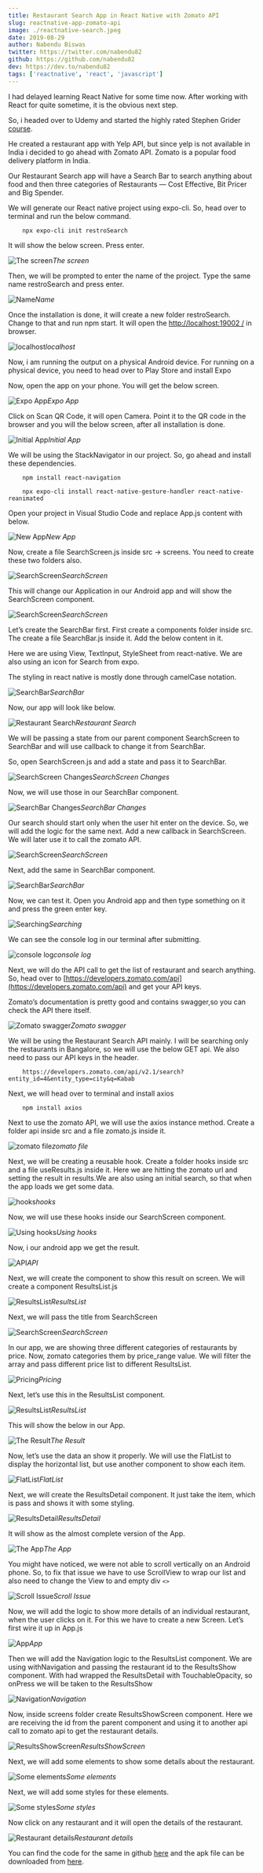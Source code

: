 ```yaml
---
title: Restaurant Search App in React Native with Zomato API
slug: reactnative-app-zomato-api
image: ./reactnative-search.jpeg
date: 2019-08-29
author: Nabendu Biswas
twitter: https://twitter.com/nabendu82
github: https://github.com/nabendu82
dev: https://dev.to/nabendu82
tags: ['reactnative', 'react', 'javascript']
---
```


I had delayed learning React Native for some time now. After working with React for quite sometime, it is the obvious next step.

So, i headed over to Udemy and started the highly rated Stephen Grider [course](https://www.udemy.com/the-complete-react-native-and-redux-course/).

He created a restaurant app with Yelp API, but since yelp is not available in India i decided to go ahead with Zomato API. Zomato is a popular food delivery platform in India.

Our Restaurant Search app will have a Search Bar to search anything about food and then three categories of Restaurants — Cost Effective, Bit Pricer and Big Spender.

We will generate our React native project using expo-cli. So, head over to terminal and run the below command.

<div className={styles.code__block}>

```
    npx expo-cli init restroSearch
```

</div>

It will show the below screen. Press enter.

![The screen](https://res.cloudinary.com/dxkxvfo2o/image/upload/v1590384928/RestaurantSearch/1_pbu9sg.png)*The screen*

Then, we will be prompted to enter the name of the project. Type the same name restroSearch and press enter.

![Name](https://res.cloudinary.com/dxkxvfo2o/image/upload/v1590384928/RestaurantSearch/2_ogdn4r.png)*Name*

Once the installation is done, it will create a new folder restroSearch. Change to that and run npm start. It will open the [http://localhost:19002 /](http://localhost:19002/) in browser.

![localhost](https://res.cloudinary.com/dxkxvfo2o/image/upload/v1590384928/RestaurantSearch/3_rdhngr.png)*localhost*

Now, i am running the output on a physical Android device. For running on a physical device, you need to head over to Play Store and install Expo

Now, open the app on your phone. You will get the below screen.

<div className={styles.image__small}>

![Expo App](https://res.cloudinary.com/dxkxvfo2o/image/upload/v1590384928/RestaurantSearch/4_osh8cm.png)*Expo App*

</div>

Click on Scan QR Code, it will open Camera. Point it to the QR code in the browser and you will the below screen, after all installation is done.

<div className={styles.image__small}>

![Initial App](https://res.cloudinary.com/dxkxvfo2o/image/upload/v1590384927/RestaurantSearch/5_wecsfm.png)*Initial App*

</div>

We will be using the StackNavigator in our project. So, go ahead and install these dependencies.

<div className={styles.code__block}>

```
    npm install react-navigation

    npx expo-cli install react-native-gesture-handler react-native-reanimated
```

</div>

Open your project in Visual Studio Code and replace App.js content with below.

![New App](https://res.cloudinary.com/dxkxvfo2o/image/upload/v1590384928/RestaurantSearch/6_ho0aze.png)*New App*

Now, create a file SearchScreen.js inside src -> screens. You need to create these two folders also.

![SearchScreen](https://res.cloudinary.com/dxkxvfo2o/image/upload/v1590384928/RestaurantSearch/7_u0r6mw.png)*SearchScreen*

This will change our Application in our Android app and will show the SearchScreen component.

<div className={styles.image__small}>

![SearchScreen](https://res.cloudinary.com/dxkxvfo2o/image/upload/v1590384926/RestaurantSearch/8_ollbno.png)*SearchScreen*

</div>

Let’s create the SearchBar first. First create a components folder inside src. The create a file SearchBar.js inside it. Add the below content in it.

Here we are using View, TextInput, StyleSheet from react-native. We are also using an icon for Search from expo.

The styling in react native is mostly done through camelCase notation.

![SearchBar](https://res.cloudinary.com/dxkxvfo2o/image/upload/v1590384926/RestaurantSearch/9_pq4p4u.png)*SearchBar*

Now, our app will look like below.

<div className={styles.image__small}>

![Restaurant Search](https://res.cloudinary.com/dxkxvfo2o/image/upload/v1590384927/RestaurantSearch/10_frujpj.png)*Restaurant Search*

</div>

We will be passing a state from our parent component SearchScreen to SearchBar and will use callback to change it from SearchBar.

So, open SearchScreen.js and add a state and pass it to SearchBar.

![SearchScreen Changes](https://res.cloudinary.com/dxkxvfo2o/image/upload/v1590384927/RestaurantSearch/11_oegmla.png)*SearchScreen Changes*

Now, we will use those in our SearchBar component.

![SearchBar Changes](https://res.cloudinary.com/dxkxvfo2o/image/upload/v1590384927/RestaurantSearch/12_wxfu2m.png)*SearchBar Changes*

Our search should start only when the user hit enter on the device. So, we will add the logic for the same next. Add a new callback in SearchScreen. We will later use it to call the zomato API.

![SearchScreen](https://res.cloudinary.com/dxkxvfo2o/image/upload/v1590384925/RestaurantSearch/13_bxlwqy.png)*SearchScreen*

Next, add the same in SearchBar component.

![SearchBar](https://res.cloudinary.com/dxkxvfo2o/image/upload/v1590384925/RestaurantSearch/14_rz1k0v.png)*SearchBar*

Now, we can test it. Open you Android app and then type something on it and press the green enter key.

<div className={styles.image__small}>

![Searching](https://res.cloudinary.com/dxkxvfo2o/image/upload/v1590384925/RestaurantSearch/15_e2dvdq.png)*Searching*

</div>

We can see the console log in our terminal after submitting.

![console log](https://res.cloudinary.com/dxkxvfo2o/image/upload/v1590384925/RestaurantSearch/16_terg4o.png)*console log*

Next, we will do the API call to get the list of restaurant and search anything. So, head over to [https://developers.zomato.com/api](https://developers.zomato.com/api) and get your API keys.

Zomato’s documentation is pretty good and contains swagger,so you can check the API there itself.

![Zomato swagger](https://res.cloudinary.com/dxkxvfo2o/image/upload/v1590384925/RestaurantSearch/17_bg9cl5.png)*Zomato swagger*

We will be using the Restaurant Search API mainly. I will be searching only the restaurants in Bangalore, so we will use the below GET api. We also need to pass our API keys in the header.

<div className={styles.code__block}>

```
    https://developers.zomato.com/api/v2.1/search?entity_id=4&entity_type=city&q=Kabab
```

</div>

Next, we will head over to terminal and install axios

<div className={styles.code__block}>

```
    npm install axios
```

</div>

Next to use the zomato API, we will use the axios instance method. Create a folder api inside src and a file zomato.js inside it.

![zomato file](https://res.cloudinary.com/dxkxvfo2o/image/upload/v1590384924/RestaurantSearch/18_d4o95c.png)*zomato file*

Next, we will be creating a reusable hook. Create a folder hooks inside src and a file useResults.js inside it. Here we are hitting the zomato url and setting the result in results.We are also using an initial search, so that when the app loads we get some data.

![hooks](https://res.cloudinary.com/dxkxvfo2o/image/upload/v1590384924/RestaurantSearch/19_on1pqk.png)*hooks*

Now, we will use these hooks inside our SearchScreen component.

![Using hooks](https://res.cloudinary.com/dxkxvfo2o/image/upload/v1590384923/RestaurantSearch/20_sk7n49.png)*Using hooks*

Now, i our android app we get the result.

<div className={styles.image__small}>

![API](https://res.cloudinary.com/dxkxvfo2o/image/upload/v1590384923/RestaurantSearch/21_h71wqd.png)*API*

</div>

Next, we will create the component to show this result on screen. We will create a component ResultsList.js

![ResultsList](https://res.cloudinary.com/dxkxvfo2o/image/upload/v1590384918/RestaurantSearch/22_hbzmmk.png)*ResultsList*

Next, we will pass the title from SearchScreen

![SearchScreen](https://res.cloudinary.com/dxkxvfo2o/image/upload/v1590384925/RestaurantSearch/23_wty35g.png)*SearchScreen*

In our app, we are showing three different categories of restaurants by price. Now, zomato categories them by price_range value. We will filter the array and pass different price list to different ResultsList.

![Pricing](https://res.cloudinary.com/dxkxvfo2o/image/upload/v1590384923/RestaurantSearch/24_szcgh6.png)*Pricing*

Next, let’s use this in the ResultsList component.

![ResultsList](https://res.cloudinary.com/dxkxvfo2o/image/upload/v1590384921/RestaurantSearch/25_cxraaf.png)*ResultsList*

This will show the below in our App.

<div className={styles.image__small}>

![The Result](https://res.cloudinary.com/dxkxvfo2o/image/upload/v1590384922/RestaurantSearch/26_mq0ngz.png)*The Result*

</div>

Now, let’s use the data an show it properly. We will use the FlatList to display the horizontal list, but use another component to show each item.

![FlatList](https://res.cloudinary.com/dxkxvfo2o/image/upload/v1590384922/RestaurantSearch/27_kbquhg.png)*FlatList*

Next, we will create the ResultsDetail component. It just take the item, which is pass and shows it with some styling.

![ResultsDetail](https://res.cloudinary.com/dxkxvfo2o/image/upload/v1590384920/RestaurantSearch/28_j7zkh7.png)*ResultsDetail*

It will show as the almost complete version of the App.

<div className={styles.image__small}>

![The App](https://res.cloudinary.com/dxkxvfo2o/image/upload/v1590384924/RestaurantSearch/29_iktzux.png)*The App*

</div>

You might have noticed, we were not able to scroll vertically on an Android phone. So, to fix that issue we have to use ScrollView to wrap our list and also need to change the View to and empty div `<>`

![Scroll Issue](https://res.cloudinary.com/dxkxvfo2o/image/upload/v1590384921/RestaurantSearch/30_tikmy1.png)*Scroll Issue*

Now, we will add the logic to show more details of an individual restaurant, when the user clicks on it. For this we have to create a new Screen. Let’s first wire it up in App.js

![App](https://res.cloudinary.com/dxkxvfo2o/image/upload/v1590384920/RestaurantSearch/31_znfvdo.png)*App*

Then we will add the Navigation logic to the ResultsList component. We are using withNavigation and passing the restaurant id to the ResultsShow component. With had wrapped the ResultsDetail with TouchableOpacity, so onPress we will be taken to the ResultsShow

![Navigation](https://res.cloudinary.com/dxkxvfo2o/image/upload/v1590384919/RestaurantSearch/32_gnrizi.png)*Navigation*

Now, inside screens folder create ResultsShowScreen component. Here we are receiving the id from the parent component and using it to another api call to zomato api to get the restaurant details.

![ResultsShowScreen](https://res.cloudinary.com/dxkxvfo2o/image/upload/v1590384919/RestaurantSearch/33_q9airo.png)*ResultsShowScreen*

Next, we will add some elements to show some details about the restaurant.

![Some elements](https://res.cloudinary.com/dxkxvfo2o/image/upload/v1590384919/RestaurantSearch/34_hab4w2.png)*Some elements*

Next, we will add some styles for these elements.

![Some styles](https://res.cloudinary.com/dxkxvfo2o/image/upload/v1590384918/RestaurantSearch/35_uvw0qk.png)*Some styles*

Now click on any restaurant and it will open the details of the restaurant.

<div className={styles.image__small}>

![Restaurant details](https://res.cloudinary.com/dxkxvfo2o/image/upload/v1590384920/RestaurantSearch/36_xox8w3.png)*Restaurant details*

</div>

You can find the code for the same in github [here](https://github.com/nabendu82/NativeRestaurantSearc) and the apk file can be downloaded from [here](https://drive.google.com/open?id=113_1ZGrYBL-XCX93BvIZ3P0qy3Jx2txa).
